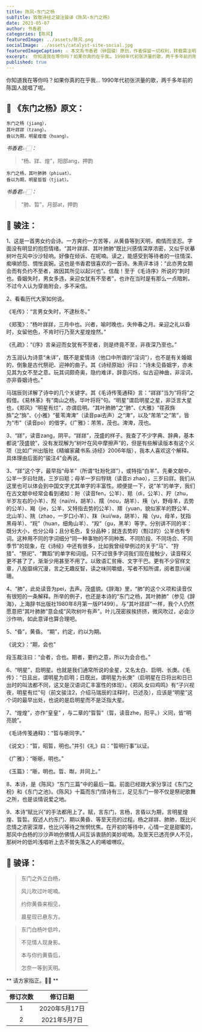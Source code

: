 ```yaml
---
title: 陈风∘东门之杨
subTitle: 致敬诗经之骏注骏译《陈风∘东门之杨》
date: 2021-05-07
author: 书香君
categories: [陈风]
featuredImage: ../assets/陈风.png
socialImage: ../assets/catalyst-site-social.jpg
featuredImageCaption: ⚠️️ 本文系书香君（钟国骏）原创，作者保留一切权利，转载需注明出处。
excerpt:  你知道我在等你吗？如果你真的在乎我… 1990年代初张洪量的歌，两千多年前的陈国人就唱了呢。  
published: true
---
```


你知道我在等你吗？如果你真的在乎我…
1990年代初张洪量的歌，两千多年前的陈国人就唱了呢。



## 🌼 《东门之杨》原文：

```
东门之杨（jiang），
其叶牂牂（tzang）。
昏以为期，明星煌煌（huang）。
```

*书香君👉🏻：*

> “杨、牂、煌”，阳部ang，押韵

```
东门之杨，其叶肺肺（phiuat）。
昏以为期，明星晢晢（tjiat）。
```

*书香君👉🏻：*

> “肺、晢”，月部at，押韵


## 🍁️ 骏注：

1、这是一首男女约会诗。一方爽约一方苦等，从黄昏等到天明，痴情而坚忍。字面没有明显的抱怨情绪。“其叶牂牂、其叶肺肺”既比兴感情深厚浓密，又似乎状摹树叶在风中沙沙轻响。好像在倾诉、在呢喃。读之，能感受到等待者的一往情深、痴嗔娇怨、惆怅哀婉。这也是书香君很喜欢的一首诗。朱熹评本诗：“此亦男女期会而有负约不至者，故因其所见以起兴也”。信哉！至于《毛诗序》所说的“刺时也。昏姻失时，男女多违，亲迎女犹有不至者”，也许在当时是有那么一点暗刺，不过今人认为穿凿附会，多不采信。

2、看看历代大家如何说。

《毛传》：“言男女失时，不逮秋冬。”

《郑笺》：“杨叶牂牂，三月中也。兴者，喻时晚也，失仲春之月。亲迎之礼以昏时，女留他色，不肯时行乃至大星煌煌然。”

《孔疏》：“《序》言亲迎而女犹有不至者，则是终竟不至，非夜深乃至也。”

方玉润认为诗意“未详”，既不是爱情诗（他口中所谓的“淫词”），也不是有关婚姻的，倒象是古代祭祀、迎神的曲子。其《诗经原始》评曰：“诗未见昏姻字，亦未见其为女不至之意。玩其词颇奇奥，隐约难详，辞意闪烁，似古迎神曲，非淫词，亦非昏姻诗也。”

马瑞辰则详解了诗中的几个关键字。其《毛诗传笺通释》言：“牂牂”当为“将将”之假借。《易林革》有“南山之杨，华叶将将”句。“明星”谓启明星之星，非泛言大星也，《郑风》“明星有烂”，亦谓启明。“其叶肺肺”之“肺”、《大雅》“荏菽旆旆”之“旆”、《小雅》“萑苇渒渒”（读音pai去声）之“渒”，以及“芾芾”之“芾”，皆为“市”（读音po）的借字。《广雅》：芾芾，茂也。渒渒，茂也。

3、“牂”，读音zang，阴平。“牂牂”，茂盛的样子。我查了不少字典、辞典，基本都说“茂盛貌”，没有发现解为“树叶在风中摩擦声”的，但是有些解读版本有这个义项（比如广州出版社《精编家藏书系.诗经》2006年版），我本人喜欢这个解释。具体理由后面的“骏注4”会再说。

3、“牂”这个字，最早指“母羊”（所谓“牡羒牝牂”），或特指“白羊”。先秦文献中，公羊一岁曰牡䍮，三岁曰羝；母羊一岁曰牸䍮（读音zi zhao），三岁曰牂。我们从这里也可以体会到中国文字尤其单字的丰富性。顺便提一下，说“羊”的单字，我们在古文献中经常会看到诸如：羒（读音fen，公羊）、羝（di，公羊）、羜（zhu，半岁左右的小羊）、䍲（nai/ni，胡羊）、羺（nou，胡羊）、羠（yi，野母羊，去势的公羊）、羯（jie，公羊，又特指去势的公羊）、羱（yuan，貌似家羊的野公羊、北山羊）、䍮（zhao，一岁口小羊）、䍪（kui/wa，胡羊）、羭（yu，母羊，犹指黑母羊）、“羦”（huan，细角山羊）、“羖”（gu，黑羊）等字。分别讲不同的羊：既分大小，也分公母；且分毛色，复分品种；就连去势的（劁过的）公羊也有专词。这种用不同的字词细分“同一种事物的不同种类、不同阶段、不同场合、不同季节”的现象，在《诗经》中还有很多，比如我曾经举例过的关于“马”、“狩猎”、“祭祀”、“舞蹈”的单字和词组。只不过很多字词我们现在接触少，读音释义更不甚了了，渐渐少用甚至不用了。以致语汇贫瘠、文字干巴。更有不少官样文章，八股靡绵冗漫，言之无趣反智，读之味同嚼蜡，写者不知所谓，阅者意兴阑珊。

4、“肺”，此处读音为pei，去声。茂盛貌。《辞海》里，“肺”的这个义项和读音仅有很短的一条解释。所举的例子，也还是本诗的“东门之杨，其叶肺肺”（参见《辞海》，上海辞书出版社1980年8月第一版P1499）。与“其叶牂牂”一样，我个人仍然愿意把“其叶肺肺”意会成“风吹树叶有声”。叶儿茂密挨挨挤挤，微风吹过，必会沙沙作响，如此意译也算合理吧。

5、“昏”，黄昏。 “期”，约定，约以为期。

《说文》：“期，会也”

段玉裁注曰：“会者，合也。期者，要约之意，所以为会合也。”

6、“明星”，启明星。也就是我们通常所说的金星，又名太白、启明、长庚。《毛传》：“日且出，谓明星为启明；日既出，谓明星为长庚”（启明星在日将出和日已出时的叫法都不同，这又是汉语词汇丰富性的体现）。《郑风.女曰鸡鸣》有“子兴视夜，明星有烂”句（前文骏注2，介绍马瑞辰的注释时，已述及），应该是“明星”这个词的最早出处，也说的是启明星而不是泛指大星。

7、“煌煌”，亦作“皇皇” ，与二章的“晢晢”（晢，读音zhe，阳平。）义同，皆“明亮貌”。

《毛诗传笺通释》：“晢与晣同字。”

《说文》：“晢，昭晢，明也。”并引《礼》曰：“晢明行事”以证。

《广雅》：“晣晣，明也。”

《玉篇》：“晣，明也。晢、㫼，并同上。”

8、本诗，是《陈风》“东门三篇”中的最后一篇。前面已经跟大家分享过《东门之枌》和《东门之池》。《陈风》十篇而东门情诗有三，足见东门一带不仅是祭祀歌舞之所，也是谈情说爱之地。

9、本诗“赋比兴”的手法都用上了。赋，言东门，言杨，言昏以为期，言明星煌煌、晢晢。叙述人约东门、期以黄昏、等至天亮的过程。杨之牂牂、肺肺，既比兴恋情之浓密深厚，也比兴等待之怅惘忧焦。在开初的等待中，心情一定是甜蜜的，那风中白杨的沙沙声响仿佛情人间互诉衷肠的美妙呢喃。及至天已透亮伊人不见，那树叶的低吟浅唱听上去不喾失落之人的唏嘘喟叹。


## 🍁️ 骏译：


> 东门之外立白杨，
> 
> 风儿吹过叶呢喃。
> 
> 约你黄昏来相见，
> 
> 晨星现已悬东方。
> 

> 东门白杨叶低吟，
> 
> 不见情人现身影。
> 
> 本与你约黄昏后，
> 
> 怎奈一等到天明。
> 



** 请方家指正。🙏🏻 **

| 修订次数      | 修订日期 |
|   :----: |    :----:   |
|  1   | 2020年5月17日       |
|  2   | 2021年5月7日       |

